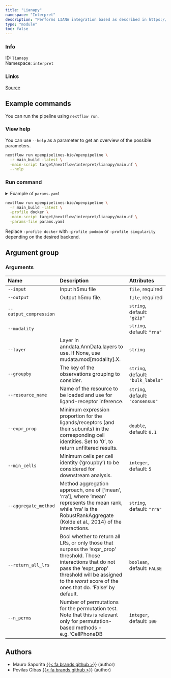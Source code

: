 ```yaml
---
title: "Lianapy"
namespace: "Interpret"
description: "Performs LIANA integration based as described in https://github.com/saezlab/liana-py"
type: "module"
toc: false
---
```


::: {.column-margin}

### Info

ID: `lianapy`  
Namespace: `interpret`

### Links
[Source](https://github.com/openpipelines-bio/openpipeline/blob/main_build/src/interpret/lianapy){.btn-action .btn-sm .btn-info .btn role="button"}

:::



## Example commands

You can run the pipeline using `nextflow run`.

### View help

You can use `--help` as a parameter to get an overview of the possible parameters.

```bash
nextflow run openpipelines-bio/openpipeline \
  -r main_build -latest \
  -main-script target/nextflow/interpret/lianapy/main.nf \
  --help
```

### Run command

<details>
<summary>Example of `params.yaml`</summary>
```yaml
# Arguments
input: # please fill in - example: "path/to/file"
# output: "$id.$key.output.output"
output_compression: "gzip"
modality: "rna"
# layer: "foo"
groupby: "bulk_labels"
resource_name: "consensus"
expr_prop: 0.1
min_cells: 5
aggregate_method: "rra"
return_all_lrs: false
n_perms: 100

# Nextflow input-output arguments
publish_dir: # please fill in - example: "output/"
# param_list: "my_params.yaml"
```
</details>

```bash
nextflow run openpipelines-bio/openpipeline \
  -r main_build -latest \
  -profile docker \
  -main-script target/nextflow/interpret/lianapy/main.nf \
  -params-file params.yaml
```

:::{.callout-note}
Replace `-profile docker` with `-profile podman` or `-profile singularity` depending on the desired backend.
:::

## Argument group

### Arguments

|Name                   |Description                                                                                                                                                                                                                        |Attributes                         |
|:----------------------|:----------------------------------------------------------------------------------------------------------------------------------------------------------------------------------------------------------------------------------|:----------------------------------|
|`--input`              |Input h5mu file                                                                                                                                                                                                                    |`file`, required                   |
|`--output`             |Output h5mu file.                                                                                                                                                                                                                  |`file`, required                   |
|`--output_compression` |                                                                                                                                                                                                                                   |`string`, default: `"gzip"`        |
|`--modality`           |                                                                                                                                                                                                                                   |`string`, default: `"rna"`         |
|`--layer`              |Layer in anndata.AnnData.layers to use. If None, use mudata.mod[modality].X.                                                                                                                                                       |`string`                           |
|`--groupby`            |The key of the observations grouping to consider.                                                                                                                                                                                  |`string`, default: `"bulk_labels"` |
|`--resource_name`      |Name of the resource to be loaded and use for ligand-receptor inference.                                                                                                                                                           |`string`, default: `"consensus"`   |
|`--expr_prop`          |Minimum expression proportion for the ligands/receptors (and their subunits) in the corresponding cell identities. Set to '0', to return unfiltered results.                                                                       |`double`, default: `0.1`           |
|`--min_cells`          |Minimum cells per cell identity ('groupby') to be considered for downstream analysis.                                                                                                                                              |`integer`, default: `5`            |
|`--aggregate_method`   |Method aggregation approach, one of ['mean', 'rra'], where 'mean' represents the mean rank, while 'rra' is the RobustRankAggregate (Kolde et al., 2014) of the interactions.                                                       |`string`, default: `"rra"`         |
|`--return_all_lrs`     |Bool whether to return all LRs, or only those that surpass the 'expr_prop' threshold. Those interactions that do not pass the 'expr_prop' threshold will be assigned to the *worst* score of the ones that do. 'False' by default. |`boolean`, default: `FALSE`        |
|`--n_perms`            |Number of permutations for the permutation test. Note that this is relevant only for permutation-based methods - e.g. 'CellPhoneDB                                                                                                 |`integer`, default: `100`          |

## Authors

  * Mauro Saporita [{{< fa brands github >}}](https://github.com/mauro-saporita) (author)
  * Povilas Gibas [{{< fa brands github >}}](https://github.com/PoGibas) (author)
